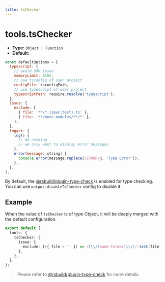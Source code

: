 ```yaml
---
title: tsChecker
---
```


# tools.tsChecker

- **Type:** `Object | Function`
- **Default:**

```js
const defaultOptions = {
  typescript: {
    // avoid OOM issue
    memoryLimit: 8192,
    // use tsconfig of user project
    configFile: tsconfigPath,
    // use typescript of user project
    typescriptPath: require.resolve('typescript'),
  },
  issue: {
    exclude: [
      { file: '**/*.(spec|test).ts' },
      { file: '**/node_modules/**/*' },
    ],
  },
  logger: {
    log() {
      // do nothing
      // we only want to display error messages
    },
    error(message: string) {
      console.error(message.replace(/ERROR/g, 'Type Error'));
    },
  },
},
```

By default, the [@rsbuild/plugin-type-check](https://rsbuild.dev/plugins/list/plugin-type-check) is enabled for type checking. You can use `output.disableTsChecker` config to disable it.

## Example

When the value of `tsChecker` is of type Object, it will be deeply merged with the default configuration.

```ts
export default {
  tools: {
    tsChecker: {
      issue: {
        exclude: [({ file = '' }) => /[\\/]some-folder[\\/]/.test(file)],
      },
    },
  },
};
```

> Please refer to [@rsbuild/plugin-type-check](https://rsbuild.dev/plugins/list/plugin-type-check) for more details.
